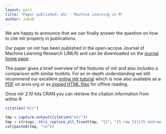 ```yaml
---
layout: post
title: "Paper published: mlr - Machine Learning in R"
author: jakob
---
```


We are happy to announce that we can finally answer the question on how to cite *mlr* properly in publications.

Our paper on *mlr* has been published in the open-access Journal of Machine Learning Research (JMLR) and can be downloaded on the [journal home page](http://www.jmlr.org/papers/v17/15-066.html).

<!--more-->

The paper gives a brief overview of the features of *mlr* and also includes a comparison with similar toolkits.
For an in-depth understanding we still recommend our excellent [online mlr tutorial](https://mlr-org.github.io/mlr-tutorial/) which is now also available as a [PDF](https://arxiv.org/abs/1609.06146) on arxiv.org or as [zipped HTML files](https://mlr-org.github.io/mlr-tutorial/devel/mlr_tutorial.zip) for offline reading.

Once *mlr 2.10* hits CRAN you can retrieve the citation information from within R:
```r
citation("mlr")
```
```r
tmp = capture.output(citation("mlr"))
tmp = stringi::stri_replace_all_fixed(tmp, "{{", "{% raw %}{{{% endraw %}")
cat(paste0(tmp, "\n"))
```

